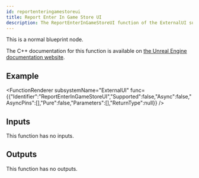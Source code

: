 ```yaml
---
id: reportenteringamestoreui
title: Report Enter In Game Store UI
description: The ReportEnterInGameStoreUI function of the ExternalUI subsystem.
---
```



This is a normal blueprint node.

The C++ documentation for this function is available on [the Unreal Engine documentation website](https://dev.epicgames.com/documentation/en-us/unreal-engine/API/Plugins/OnlineSubsystem/Interfaces/IOnlineExternalUI/).

## Example

<FunctionRenderer subsystemName="ExternalUI" func={{"Identifier":"ReportEnterInGameStoreUI","Supported":false,"Async":false,"AsyncPins":[],"Pure":false,"Parameters":[],"ReturnType":null}} />

## Inputs

This function has no inputs.

## Outputs

This function has no outputs.

